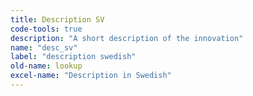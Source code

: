 ```yaml
---
title: Description SV
code-tools: true
description: "A short description of the innovation"
name: "desc_sv"
label: "description swedish"
old-name: lookup
excel-name: "Description in Swedish"
---
```

